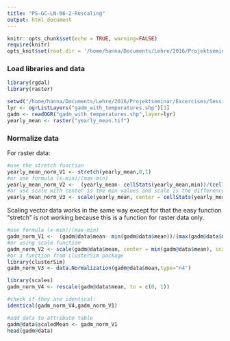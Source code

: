 ```yaml
---
title: "PS-GC-LN-06-2-Rescaling"
output: html_document
---
```

  
```r
knitr::opts_chunk$set(echo = TRUE, warning=FALSE)
require(knitr)
opts_knit$set(root.dir = '/home/hanna/Documents/Lehre/2016/Projektseminar/Excercises/Session06/')
```

### Load libraries and data
```r
library(rgdal)
library(raster)

setwd("/home/hanna/Documents/Lehre/2016/Projektseminar/Excercises/Session06/")
lyr <- ogrListLayers("gadm_with_temperatures.shp")[1]
gadm <- readOGR("gadm_with_temperatures.shp",layer=lyr)
yearly_mean <- raster("yearly_mean.tif")

```


### Normalize data
For raster data:
```r
#use the stretch function
yearly_mean_norm_V1 <- stretch(yearly_mean,0,1)
#or use formula (x-min)/(max-min)
yearly_mean_norm_V2 <-  (yearly_mean- cellStats(yearly_mean,min))/(cellStats(yearly_mean,max) - cellStats(yearly_mean,min))
#or use scale with center is the min values and scale is the difference between max and min
yearly_mean_norm_V3 <- scale(yearly_mean, center = cellStats(yearly_mean,min), scale = cellStats(yearly_mean,max) - cellStats(yearly_mean,min))

```

Scaling vector data works in the same way except for that the easy function
"stretch" is not working because this is a function for raster data only.
```r
#use formula (x-min)/(max-min)
gadm_norm_V1 <-  (gadm@data$mean- min(gadm@data$mean))/(max(gadm@data$mean) - min(gadm@data$mean))
#or using scale function
gadm_norm_V2 <- scale(gadm@data$mean, center = min(gadm@data$mean), scale = max(gadm@data$mean) - min(gadm@data$mean))
#or a function from clusterSim package
library(clusterSim)
gadm_norm_V3 <- data.Normalization(gadm@data$mean,type="n4")

library(scales)
gadm_norm_V4 <- rescale(gadm@data$mean, to = c(0, 1))

#check if they are identical:
identical(gadm_norm_V4,gadm_norm_V1)

#add data to attribute table
gadm@data$scaledMean <- gadm_norm_V1
head(gadm@data)

```